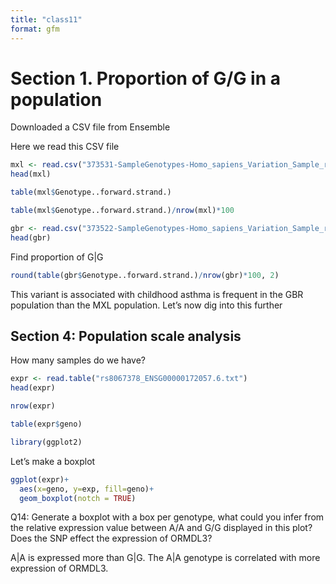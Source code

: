 ```yaml
---
title: "class11"
format: gfm
---
```


# Section 1. Proportion of G/G in a population 

Downloaded a CSV file from Ensemble

Here we read this CSV file
```r
mxl <- read.csv("373531-SampleGenotypes-Homo_sapiens_Variation_Sample_rs8067378.csv")
head(mxl)
```
```r
table(mxl$Genotype..forward.strand.)
```
```r
table(mxl$Genotype..forward.strand.)/nrow(mxl)*100
```

```r
gbr <- read.csv("373522-SampleGenotypes-Homo_sapiens_Variation_Sample_rs8067378.csv")
head(gbr)
```

Find proportion of G|G
```r
round(table(gbr$Genotype..forward.strand.)/nrow(gbr)*100, 2)
```

This variant is associated with childhood asthma is frequent in the GBR population than the MXL population. 
Let's now dig into this further

## Section 4: Population scale analysis 

How many samples do we have?
```r
expr <- read.table("rs8067378_ENSG00000172057.6.txt")
head(expr)
```
```r
nrow(expr)
```
```r
table(expr$geno)
```
```r
library(ggplot2)
```
Let's make a boxplot
```r
ggplot(expr)+
  aes(x=geno, y=exp, fill=geno)+
  geom_boxplot(notch = TRUE)
```
Q14: Generate a boxplot with a box per genotype, what could you infer from the relative
expression value between A/A and G/G displayed in this plot? Does the SNP effect the
expression of ORMDL3?

A|A is expressed more than G|G. The A|A genotype is correlated with more expression of ORMDL3.

